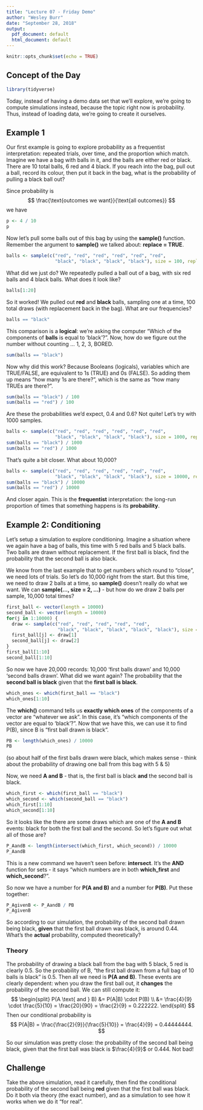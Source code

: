 ```yaml
---
title: "Lecture 07 - Friday Demo"
author: "Wesley Burr"
date: "September 28, 2018"
output:
  pdf_document: default
  html_document: default
---
```


```r
knitr::opts_chunk$set(echo = TRUE)
```

## Concept of the Day

```r
library(tidyverse)
```

Today, instead of having a demo data set that we'll explore, we're going
to compute simulations instead, because the topic right now is probability.
Thus, instead of loading data, we're going to create it ourselves.

## Example 1

Our first example is going to explore probability as a frequentist interpretation: repeated
trials, over time, and the proportion which match. Imagine we have a bag with balls in
it, and the balls are either red or black. There are 10 total balls, 6 red and 4 black.
If you reach into the bag, pull out a ball, record its colour, then put it back in the bag,
what is the probability of pulling a black ball out?

Since probability is 
$$
\frac{\text{outcomes we want}}{\text{all outcomes}}
$$
we have
```r
p <- 4 / 10
p
```

Now let's pull some balls out of this bag by using the **sample()** function. Remember the argument to **sample()** we talked about: **replace = TRUE**.

```r
balls <- sample(c("red", "red", "red", "red", "red", "red",
                  "black", "black", "black", "black"), size = 100, replace = TRUE)
```
What did we just do? We repeatedly pulled a ball out of a bag, with six red balls and 4 black balls. What does it look like?
```r
balls[1:20]
```
So it worked! We pulled out **red** and **black** balls, sampling one at a time, 100 total draws (with replacement back in the bag). What are our frequencies?
```r
balls == "black"
```
This comparison is a **logical**: we're asking the computer "Which of the components of **balls** is equal to 'black'?". Now, how do we figure out the number without counting ... 1, 2, 3, BORED.
```r
sum(balls == "black")
```
Now why did this work? Because Booleans (logicals), variables which are TRUE/FALSE, are equivalent to 1s (TRUE) and 0s (FALSE). So adding them up means "how many 1s are there?", which is the same as "how many TRUEs are there?". 
```r
sum(balls == "black") / 100
sum(balls == "red") / 100
```

Are these the probabilities we'd expect, 0.4 and 0.6? Not quite! Let's try with 1000 samples.

```r
balls <- sample(c("red", "red", "red", "red", "red", "red",
                  "black", "black", "black", "black"), size = 1000, replace = TRUE)
sum(balls == "black") / 1000
sum(balls == "red") / 1000
```

That's quite a bit closer. What about 10,000?

```r
balls <- sample(c("red", "red", "red", "red", "red", "red",
                  "black", "black", "black", "black"), size = 10000, replace = TRUE)
sum(balls == "black") / 10000
sum(balls == "red") / 10000
```
And closer again. This is the **frequentist** interpretation: the long-run proportion of times that something happens is its **probability**.

## Example 2: Conditioning

Let's setup a simulation to explore conditioning. Imagine a situation where we again have a bag of balls, this time with 5 red balls and 5 black balls. Two balls are drawn without replacement. If the first ball is black, find the probability that the second ball is also black.

We know from the last example that to get numbers which round to "close", we need lots of trials. So let's do 10,000 right from the start. But this time, we need to draw 2 balls at a time, so **sample()** doesn't really do what we want. We can **sample(..., size = 2, ...)** - but how do we draw 2 balls per sample, 10,000 total times?

```r
first_ball <- vector(length = 10000)
second_ball <- vector(length = 10000)
for(j in 1:10000) {
  draw <- sample(c("red", "red", "red", "red", "red",
                   "black", "black", "black", "black", "black"), size = 2, replace = FALSE) 
  first_ball[j] <- draw[1]
  second_ball[j] <- draw[2]
}
first_ball[1:10]
second_ball[1:10]
```
So now we have 20,000 records: 10,000 'first balls drawn' and 10,000 'second balls drawn'. What did we want again? The probability that the **second ball is black** given that the **first ball is black**.

```r
which_ones <- which(first_ball == "black")
which_ones[1:10]
```
The **which()** command tells us **exactly which ones** of the components of a vector are "whatever we ask". In this case, it's "which components of the vector are equal to 'black'?". Now that we have this, we can use it to find P(B), since B is "first ball drawn is black".

```r
PB <- length(which_ones) / 10000
PB
```
(so about half of the first balls drawn were black, which makes sense - think about the probability of drawing one ball from this bag with 5 & 5)

Now, we need **A and B** - that is, the first ball is black **and** the second ball is black.
```r
which_first <- which(first_ball == "black")
which_second <- which(second_ball == "black")
which_first[1:10]
which_second[1:10]
```
So it looks like the there are some draws which are one of the **A and B** events: black for both the first ball and the second. So let's figure out what all of those are?

```r
P_AandB <- length(intersect(which_first, which_second)) / 10000
P_AandB
```

This is a new command we haven't seen before: **intersect**. It's the **AND** function for sets - it says "which numbers are in both **which_first** and **which_second**?".

So now we have a number for **P(A and B)** and a number for **P(B)**. Put these together:

```r
P_AgivenB <- P_AandB / PB
P_AgivenB
```

So according to our simulation, the probability of the second ball drawn being black, **given** that the first ball drawn was black, is around 0.44. What's the **actual** probability, computed theoretically?

### Theory

The probability of drawing a black ball from the bag with 5 black, 5 red is clearly 0.5. So the probability of B, "the first ball drawn from a full bag of 10 balls is black" is 0.5. Then all we need is **P(A and B)**. These events are clearly dependent: when you draw the first ball out, it **changes** the probability of the second ball. We can still compute it:
$$
\begin{split}
P(A \text{ and } B) &= P(A|B) \cdot P(B) \\
&= \frac{4}{9} \cdot \frac{5}{10} = \frac{20}{90} = \frac{2}{9} = 0.222222.
\end{split}
$$
Then our conditional probability is
$$
P(A|B) = \frac{\frac{2}{9}}{\frac{5}{10}} = \frac{4}{9} = 0.44444444.
$$

So our simulation was pretty close: the probability of the second ball being black, given that the first ball was black is $\frac{4}{9}$ or $0.444$. Not bad!

## Challenge

Take the above simulation, read it carefully, then find the conditional probability of the second ball being **red** given that the first ball was black. Do it both via theory (the exact number), and as a simulation to see how it works when we do it "for real". 
